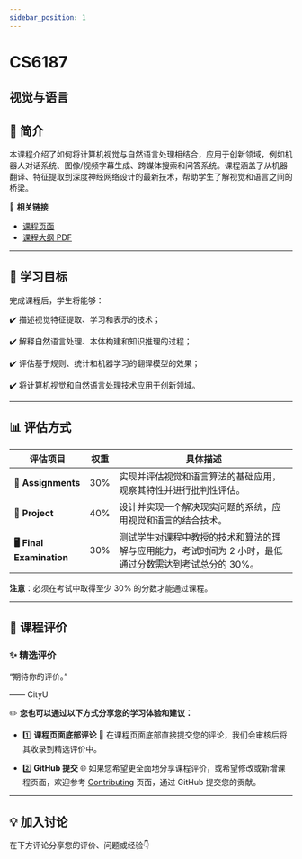 ```yaml
---
sidebar_position: 1
---
```


# CS6187
## 视觉与语言

## **📘 简介**
本课程介绍了如何将计算机视觉与自然语言处理相结合，应用于创新领域，例如机器人对话系统、图像/视频字幕生成、跨媒体搜索和问答系统。课程涵盖了从机器翻译、特征提取到深度神经网络设计的最新技术，帮助学生了解视觉和语言之间的桥梁。

🔗 **相关链接**
- [课程页面](https://www.cityu.edu.hk/catalogue/pg/202425/course/CS6187.htm)
- [课程大纲 PDF](https://www.cityu.edu.hk/catalogue/pg/202425/course/CS6187.pdf)

---

## **🎯 学习目标**

完成课程后，学生将能够：

✔️ 描述视觉特征提取、学习和表示的技术；

✔️ 解释自然语言处理、本体构建和知识推理的过程；

✔️ 评估基于规则、统计和机器学习的翻译模型的效果；

✔️ 将计算机视觉和自然语言处理技术应用于创新领域。

---

## **📊 评估方式**

| **评估项目**              | **权重** | **具体描述**                                                                                       |
|--------------------------|---------|---------------------------------------------------------------------------------------------------|
| **📝 Assignments**         | 30%     | 实现并评估视觉和语言算法的基础应用，观察其特性并进行批判性评估。                                         |
| **📄 Project**             | 40%     | 设计并实现一个解决现实问题的系统，应用视觉和语言的结合技术。                                             |
| **🖥️ Final Examination**    | 30%     | 测试学生对课程中教授的技术和算法的理解与应用能力，考试时间为 2 小时，最低通过分数需达到考试总分的 30%。      |

**注意**：必须在考试中取得至少 30% 的分数才能通过课程。

---

## **💬 课程评价**

### ✨ **精选评价**
<div className={commentStyles.commentBox}>
    <p className={commentStyles.commentText}>
        “期待你的评价。”
    </p>
    <p className={commentStyles.commentAuthor}>—— CityU</p>
</div>

✏️ **您也可以通过以下方式分享您的学习体验和建议：**

- 1️⃣ **课程页面底部评论**
💬 在课程页面底部直接提交您的评论，我们会审核后将其收录到精选评价中。

- 2️⃣ **GitHub 提交**
🌐 如果您希望更全面地分享课程评价，或希望修改或新增课程页面，欢迎参考 [Contributing](https://penjc.github.io/CityU/contributing) 页面，通过 GitHub 提交您的贡献。




---

## **💡 加入讨论**

在下方评论分享您的评价、问题或经验👇
<Utterances />